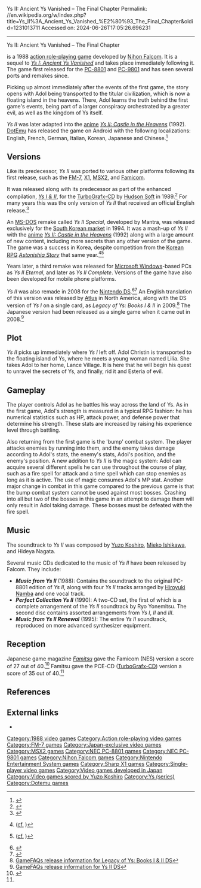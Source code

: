 Ys II: Ancient Ys Vanished – The Final Chapter
Permalink: //en.wikipedia.org/w/index.php?title=Ys_II%3A_Ancient_Ys_Vanished_%E2%80%93_The_Final_Chapter&oldid=1231013711
Accessed on: 2024-06-26T17:05:26.696231



------
Ys II: Ancient Ys Vanished – The Final Chapter
{{Short description|1988 video game}}
{{redirect|Ys II|the anime|Ys (anime)}}
{{Infobox video game
| title = Ys II: Ancient Ys Vanished – The Final Chapter 
| image = Ys II NES boxart.jpg
| developer = [[Nihon Falcom]]
| publisher = Nihon Falcom
| director = Masaya Hashimoto
| producer = Masayuki Kato
| designer = Masaya Hashimoto
| programmer = 
| artist = 
| writer = Takahiro Ōura<br>Tomō Yamane<br>[[Tomoyoshi Miyazaki]]
| composer = [[Yuzo Koshiro]]<br>Mieko Ishikawa<br>Hideya Nagata
| series = ''[[Ys (series)|Ys]]''
| platforms = [[PC-8801]], [[PC-9801]], [[FM-7]], [[X1 (computer)|X1]], [[MSX2]], [[Nintendo Entertainment System|Famicom]], [[MS-DOS]]
| released = '''PC-8801''' {{vgrelease|JP|April 22, 1988}}'''PC-9801''' & '''X1'''{{vgrelease|JP|June 24, 1988}}'''FM-7'''{{vgrelease|JP|July 8, 1988}}'''MSX2'''{{vgrelease|JP|July 15, 1988}}'''Famicom'''{{vgrelease|JP|May 25, 1990}}'''MS-DOS'''{{vgrelease|KO|1994}}'''SS'''{{vgrelease|JP|October 29, 1998}}'''i-mode'''{{vgrelease|JP|June, 2003}}
| genre = [[Action role-playing]]
| modes = [[Single-player]]
}}

{{nihongo foot|'''''Ys II: Ancient Ys Vanished – The Final Chapter'''''|イースII|Īsu Tsū}} is a 1988 [[action role-playing game]] developed by [[Nihon Falcom]]. It is a sequel to ''[[Ys I: Ancient Ys Vanished]]'' and takes place immediately following it. The game first released for the [[PC-8801]] and [[PC-9801]] and has seen several ports and remakes since.

Picking up almost immediately after the events of the first game, the story opens with Adol being transported to the titular civilization, which is now a floating island in the heavens. There, Adol learns the truth behind the first game's events, being part of a larger conspiracy orchestrated by a greater evil, as well as the kingdom of Ys itself. 

''Ys II'' was later adapted into the [[anime]] ''[[Ys (anime)|Ys II: Castle in the Heavens]]'' (1992). [[Dotemu|DotEmu]] has released the game on Android with the following localizations: English, French, German, Italian, Korean, Japanese and Chinese.<ref>{{Cite web|title=Ys Chronicles II (The Final Chapter)|url=https://www.dotemu.com/game/ys-chronicles/|access-date=2020-12-12|website=Dotemu|language=fr-FR}}</ref>

==Versions==
Like its predecessor, ''Ys II'' was ported to various other platforms following its first release, such as the [[FM-7]], [[X1 (computer)|X1]], [[MSX2]], and [[Nintendo Entertainment System|Famicom]].

It was released along with its predecessor as part of the enhanced compilation, ''[[Ys I & II]]'', for the [[TurboGrafx-16#CD-ROM add-ons|TurboGrafx-CD]] by [[Hudson Soft]] in 1989.<ref name=":0">{{Cite web|url=https://www.famitsu.com/cominy/?m=pc&a=page_h_title&title_id=3242|title=イース I・II [PCエンジン] / ファミ通.com|website=www.famitsu.com|access-date=2018-07-24}}</ref> For many years this was the only version of ''Ys II'' that received an official English release.<ref>{{Cite news|url=http://www.eurogamer.net/articles/2014-02-09-chronicles-of-ys-a-series-retrospective|title=Chronicles of Ys: A Series Retrospective|last=Massey|first=Tom|website=[[eurogamer.net]]|date=9 February 2014 |publisher=Gamer Network}}</ref>

An [[MS-DOS]] remake called ''Ys II Special'', developed by Mantra, was released exclusively for the [[Video gaming in South Korea|South Korean market]] in 1994. It was a mash-up of ''Ys II'' with the [[anime]] ''[[Ys (anime)|Ys II: Castle in the Heavens]]'' (1992) along with a large amount of new content, including more secrets than any other version of the game. The game was a success in Korea, despite competition from the [[History of Eastern role-playing video games|Korean RPG]] ''[[Astonishia Story]]'' that same year.<ref name="gtm_falcom_157">{{cite journal|last=Szczepaniak|first=John|title=Falcom: Legacy of Ys|journal=[[GamesTM|Games<sup>TM</sup>]]|date=7 July 2011|issue=111|pages=152–159 [157]|url=http://imageshack.us/f/718/yshistory06.jpg/|archive-url=https://archive.today/20120710170517/http://imageshack.us/f/718/yshistory06.jpg/|url-status=dead|archive-date=July 10, 2012|access-date=2011-09-09}} ([[cf.]] {{cite web|last=Szczepaniak|first=John|title=History of Ys interviews|url=http://blog.hardcoregaming101.net/2011/07/history-of-ys-interviews-by-john.html|work=Hardcore Gaming 101|access-date=9 September 2011|date=July 8, 2011}})</ref><ref>{{cite journal|last=Szczepaniak|first=John|title=Falcom: Legacy of Ys|journal=[[GamesTM|Games<sup>TM</sup>]]|date=7 July 2011|issue=111|pages=152–159 [158]|url=http://imageshack.us/f/841/yshistory07.jpg/|archive-url=https://archive.today/20120709121419/http://imageshack.us/f/841/yshistory07.jpg/|url-status=dead|archive-date=July 9, 2012|access-date=2011-09-10}} ([[cf.]] {{cite web|last=Szczepaniak|first=John|title=History of Ys interviews|url=http://blog.hardcoregaming101.net/2011/07/history-of-ys-interviews-by-john.html|work=Hardcore Gaming 101|access-date=10 September 2011|date=July 8, 2011}})</ref>

Years later, a third remake was released for [[Microsoft Windows]]-based PCs as ''Ys II Eternal'', and later as ''Ys II Complete''. Versions of the game have also been developed for mobile phone platforms.

''Ys II'' was also remade in 2008 for the [[Nintendo DS]].<ref>{{Citation|title=Ys II - IGN.com|url=http://ds.ign.com/objects/142/14214091.html|language=en|access-date=2018-07-24}}</ref><ref>{{Cite web|url=https://www.famitsu.com/cominy/?m=pc&a=page_h_title&title_id=3225|title=イースII DS [DS] / ファミ通.com|website=www.famitsu.com|access-date=2018-07-24}}</ref> An English translation of this version was released by [[Atlus]] in North America, along with the DS version of ''Ys I'' on a single card, as ''Legacy of Ys: Books I & II'' in 2009.<ref>[http://www.gamefaqs.com/portable/ds/data/954798.html GameFAQs release information for Legacy of Ys: Books I & II DS]</ref> The Japanese version had been released as a single game when it came out in 2008.<ref>[http://www.gamefaqs.com/portable/ds/data/943853.html GameFAQs release information for Ys II DS]</ref>

==Plot==
''Ys II'' picks up immediately where ''Ys I'' left off. Adol Christin is transported to the floating island of Ys, where he meets a young woman named Lilia. She takes Adol to her home, Lance Village. It is here that he will begin his quest to unravel the secrets of Ys, and finally, rid it and Esteria of evil.

==Gameplay==
The player controls Adol as he battles his way across the land of Ys. As in the first game, Adol's strength is measured in a typical RPG fashion: he has numerical statistics such as HP, attack power, and defense power that determine his strength. These stats are increased by raising his experience level through battling.

Also returning from the first game is the 'bump' combat system. The player attacks enemies by running into them, and the enemy takes damage according to Adol's stats, the enemy's stats, Adol's position, and the enemy's position. A new addition to ''Ys II'' is the magic system: Adol can acquire several different spells he can use throughout the course of play, such as a fire spell for attack and a time spell which can stop enemies as long as it is active. The use of magic consumes Adol's MP stat. Another major change in combat in this game compared to the previous game is that the bump combat system cannot be used against most bosses. Crashing into all but two of the bosses in this game in an attempt to damage them will only result in Adol taking damage. These bosses must be defeated with the fire spell.

==Music==
The soundtrack to ''Ys II'' was composed by [[Yuzo Koshiro]], [[:jp:石川三恵子|Mieko Ishikawa]], and Hideya Nagata.

Several music CDs dedicated to the music of ''Ys II'' have been released by Falcom. They include:
* '''''Music from Ys II''''' (1988): Contains the soundtrack to the original PC-8801 edition of ''Ys II'', along with four ''Ys II'' tracks arranged by [[Hiroyuki Namba]] and one vocal track.
* '''''Perfect Collection Ys II''''' (1990): A two-CD set, the first of which is a complete arrangement of the ''Ys II'' soundtrack by Ryo Yonemitsu. The second disc contains assorted arrangements from ''Ys I'', ''II'' and ''III''.
* '''''Music from Ys II Renewal''''' (1995): The entire ''Ys II'' soundtrack, reproduced on more advanced synthesizer equipment.

==Reception==
{{Video game reviews
| Fam = 27/40 (NES)<ref name="Fam-Famicom"/><br/>35/40 (TGCD)<ref name=":0" />
}}
Japanese game magazine ''[[Famitsu]]'' gave the Famicom (NES) version a score of 27 out of 40.<ref name="Fam-Famicom">{{Cite web|url=https://www.famitsu.com/cominy/?m=pc&a=page_h_title&title_id=3241|title=イースII [ファミコン] / ファミ通.com|website=www.famitsu.com|access-date=2018-07-24}}</ref> Famitsu gave the PCE-CD ([[TurboGrafx-16#CD-ROM add-ons|TurboGrafx-CD]]) version a score of 35 out of 40.<ref name=":0" />

== References ==
{{Notelist}}
{{Reflist}}

==External links==
* {{Official website|http://www.worldofys.com/chronicles.php}}

{{Ys series}}

{{DEFAULTSORT:Ys II: Ancient Ys Vanished - The Final Chapter}}
[[Category:1988 video games]]
[[Category:Action role-playing video games]]
[[Category:FM-7 games]]
[[Category:Japan-exclusive video games]]
[[Category:MSX2 games]]
[[Category:NEC PC-8801 games]]
[[Category:NEC PC-9801 games]]
[[Category:Nihon Falcom games]]
[[Category:Nintendo Entertainment System games]]
[[Category:Sharp X1 games]]
[[Category:Single-player video games]]
[[Category:Video games developed in Japan]]
[[Category:Video games scored by Yuzo Koshiro]]
[[Category:Ys (series)]]
[[Category:Dotemu games]]